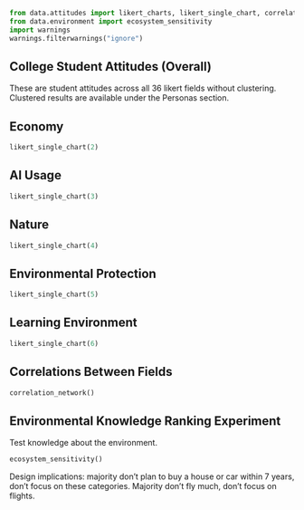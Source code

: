 ```python
from data.attitudes import likert_charts, likert_single_chart, correlation_network, correlation_chart
from data.environment import ecosystem_sensitivity
import warnings
warnings.filterwarnings("ignore")
```

## College Student Attitudes (Overall)
These are student attitudes across all 36 likert fields without clustering. Clustered results are available under the Personas section.

## Economy
```python
likert_single_chart(2)
```

## AI Usage
```python
likert_single_chart(3)
```

## Nature
```python
likert_single_chart(4)
```

## Environmental Protection
```python
likert_single_chart(5)
```

## Learning Environment
```python
likert_single_chart(6)
```

## Correlations Between Fields
```python
correlation_network()
```

## Environmental Knowledge Ranking Experiment
Test knowledge about the environment.

```python
ecosystem_sensitivity()
```



Design implications: majority don't plan to buy a house or car within 7 years, don't focus on these categories. Majority don't fly much, don't focus on flights.